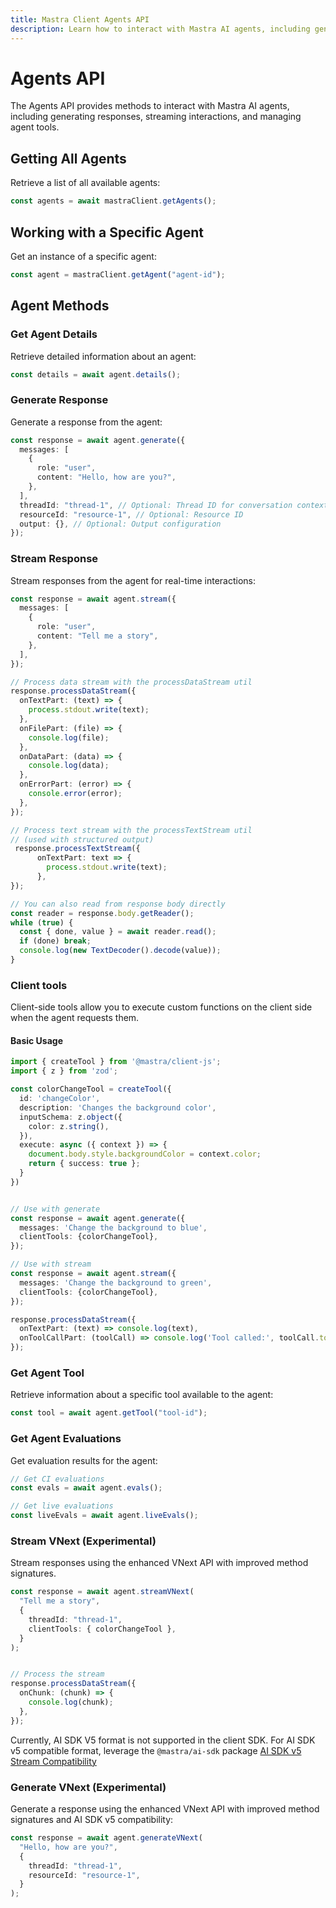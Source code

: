 ```yaml
---
title: Mastra Client Agents API
description: Learn how to interact with Mastra AI agents, including generating responses, streaming interactions, and managing agent tools using the client-js SDK.
---
```


# Agents API

The Agents API provides methods to interact with Mastra AI agents, including generating responses, streaming interactions, and managing agent tools.

## Getting All Agents

Retrieve a list of all available agents:

```typescript
const agents = await mastraClient.getAgents();
```

## Working with a Specific Agent

Get an instance of a specific agent:

```typescript
const agent = mastraClient.getAgent("agent-id");
```

## Agent Methods

### Get Agent Details

Retrieve detailed information about an agent:

```typescript
const details = await agent.details();
```

### Generate Response

Generate a response from the agent:

```typescript
const response = await agent.generate({
  messages: [
    {
      role: "user",
      content: "Hello, how are you?",
    },
  ],
  threadId: "thread-1", // Optional: Thread ID for conversation context
  resourceId: "resource-1", // Optional: Resource ID
  output: {}, // Optional: Output configuration
});
```

### Stream Response

Stream responses from the agent for real-time interactions:

```typescript
const response = await agent.stream({
  messages: [
    {
      role: "user",
      content: "Tell me a story",
    },
  ],
});

// Process data stream with the processDataStream util
response.processDataStream({
  onTextPart: (text) => {
    process.stdout.write(text);
  },
  onFilePart: (file) => {
    console.log(file);
  },
  onDataPart: (data) => {
    console.log(data);
  },
  onErrorPart: (error) => {
    console.error(error);
  },
});

// Process text stream with the processTextStream util
// (used with structured output)
 response.processTextStream({
      onTextPart: text => {
        process.stdout.write(text);
      },
});

// You can also read from response body directly
const reader = response.body.getReader();
while (true) {
  const { done, value } = await reader.read();
  if (done) break;
  console.log(new TextDecoder().decode(value));
}
```

### Client tools

Client-side tools allow you to execute custom functions on the client side when the agent requests them.

#### Basic Usage

```typescript
import { createTool } from '@mastra/client-js';
import { z } from 'zod';

const colorChangeTool = createTool({
  id: 'changeColor',
  description: 'Changes the background color',
  inputSchema: z.object({
    color: z.string(),
  }),
  execute: async ({ context }) => {
    document.body.style.backgroundColor = context.color;
    return { success: true };
  }
})


// Use with generate
const response = await agent.generate({
  messages: 'Change the background to blue',
  clientTools: {colorChangeTool},
});

// Use with stream
const response = await agent.stream({
  messages: 'Change the background to green',
  clientTools: {colorChangeTool},
});

response.processDataStream({
  onTextPart: (text) => console.log(text),
  onToolCallPart: (toolCall) => console.log('Tool called:', toolCall.toolName),
});
```

### Get Agent Tool

Retrieve information about a specific tool available to the agent:

```typescript
const tool = await agent.getTool("tool-id");
```

### Get Agent Evaluations

Get evaluation results for the agent:

```typescript
// Get CI evaluations
const evals = await agent.evals();

// Get live evaluations
const liveEvals = await agent.liveEvals();
```


### Stream VNext (Experimental)

<StreamVNextCallout />

Stream responses using the enhanced VNext API with improved method signatures.

```typescript
const response = await agent.streamVNext(
  "Tell me a story",
  {
    threadId: "thread-1",
    clientTools: { colorChangeTool },
  }
);


// Process the stream
response.processDataStream({
  onChunk: (chunk) => {
    console.log(chunk);
  },
});
```

Currently, AI SDK V5 format is not supported in the client SDK.
For AI SDK v5 compatible format, leverage the `@mastra/ai-sdk` package
[AI SDK v5 Stream Compatibility](/docs/frameworks/agentic-uis/ai-sdk#enabling-stream-compatibility)

### Generate VNext (Experimental)

Generate a response using the enhanced VNext API with improved method signatures and AI SDK v5 compatibility:

```typescript
const response = await agent.generateVNext(
  "Hello, how are you?",
  {
    threadId: "thread-1",
    resourceId: "resource-1",
  }
);
```
